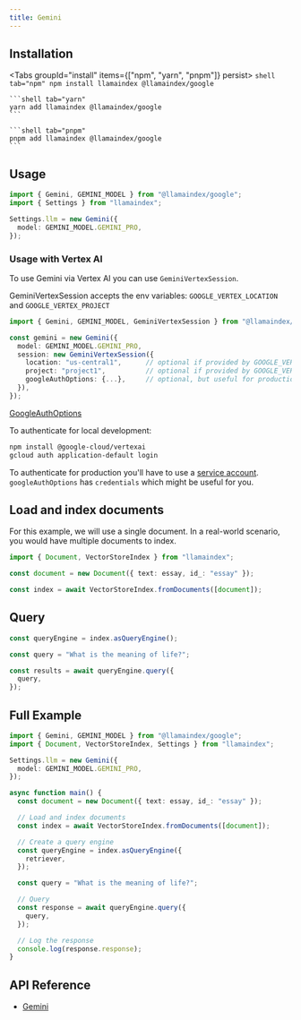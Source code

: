 ```yaml
---
title: Gemini
---
```


## Installation


<Tabs groupId="install" items={["npm", "yarn", "pnpm"]} persist>
	```shell tab="npm"
	npm install llamaindex @llamaindex/google
	```

	```shell tab="yarn"
	yarn add llamaindex @llamaindex/google
	```

	```shell tab="pnpm"
	pnpm add llamaindex @llamaindex/google
	```
</Tabs>

## Usage

```ts
import { Gemini, GEMINI_MODEL } from "@llamaindex/google";
import { Settings } from "llamaindex";

Settings.llm = new Gemini({
  model: GEMINI_MODEL.GEMINI_PRO,
});
```

### Usage with Vertex AI

To use Gemini via Vertex AI you can use `GeminiVertexSession`.

GeminiVertexSession accepts the env variables: `GOOGLE_VERTEX_LOCATION` and `GOOGLE_VERTEX_PROJECT`

```ts
import { Gemini, GEMINI_MODEL, GeminiVertexSession } from "@llamaindex/google";

const gemini = new Gemini({
  model: GEMINI_MODEL.GEMINI_PRO,
  session: new GeminiVertexSession({
    location: "us-central1",      // optional if provided by GOOGLE_VERTEX_LOCATION env variable
    project: "project1",          // optional if provided by GOOGLE_VERTEX_PROJECT env variable
    googleAuthOptions: {...},     // optional, but useful for production. It accepts all values from `GoogleAuthOptions`
  }),
});
```

[GoogleAuthOptions](https://github.com/googleapis/google-auth-library-nodejs/blob/main/src/auth/googleauth.ts)

To authenticate for local development:

```bash
npm install @google-cloud/vertexai
gcloud auth application-default login
```

To authenticate for production you'll have to use a [service account](https://cloud.google.com/docs/authentication/). `googleAuthOptions` has `credentials` which might be useful for you.

## Load and index documents

For this example, we will use a single document. In a real-world scenario, you would have multiple documents to index.

```ts
import { Document, VectorStoreIndex } from "llamaindex";

const document = new Document({ text: essay, id_: "essay" });

const index = await VectorStoreIndex.fromDocuments([document]);
```

## Query

```ts
const queryEngine = index.asQueryEngine();

const query = "What is the meaning of life?";

const results = await queryEngine.query({
  query,
});
```

## Full Example

```ts
import { Gemini, GEMINI_MODEL } from "@llamaindex/google";
import { Document, VectorStoreIndex, Settings } from "llamaindex";

Settings.llm = new Gemini({
  model: GEMINI_MODEL.GEMINI_PRO,
});

async function main() {
  const document = new Document({ text: essay, id_: "essay" });

  // Load and index documents
  const index = await VectorStoreIndex.fromDocuments([document]);

  // Create a query engine
  const queryEngine = index.asQueryEngine({
    retriever,
  });

  const query = "What is the meaning of life?";

  // Query
  const response = await queryEngine.query({
    query,
  });

  // Log the response
  console.log(response.response);
}
```

## API Reference

- [Gemini](/docs/api/classes/Gemini)
